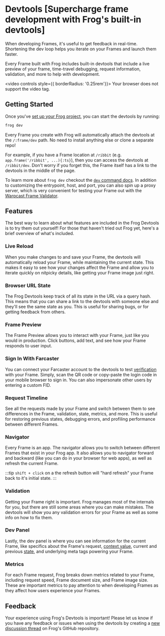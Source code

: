 # Devtools [Supercharge frame development with Frog's built-in devtools]

When developing Frames, it's useful to get feedback in real-time. Shortening the dev loop helps you iterate on your Frames and launch them faster.

Every Frame built with Frog includes built-in devtools that include a live preview of your frame, time-travel debugging, request information, validation, and more to help with development.

<video controls style={{ borderRadius: '0.25rem'}}>
  <source src="/devtools.mp4" type="video/mp4" />
Your browser does not support the video tag.
</video>

## Getting Started

Once you've [set up your Frog project](/getting-started), you can start the devtools by running:

```bash
frog dev
```

Every Frame you create with Frog will automatically attach the devtools at the `/:frame/dev` path. No need to install anything else or clone a separate repo!

For example, if you have a Frame location at `/ribbit` (e.g. `app.frame('/ribbit', ...){:ts}`), then you can access the devtools at `/ribbit/dev`. Don't worry if you forget this, the Frame itself has a link to the devtools in the middle of the page.

To learn more about `frog dev` checkout the [`dev` command docs](/commands/dev#-p---proxy). In addition to customizing the entrypoint, host, and port, you can also spin up a proxy server, which is very convenient for testing your Frame out with the [Warpcast Frame Validator](https://warpcast.com/~/developers/frames).

## Features

The best way to learn about what features are included in the Frog Devtools is to try them out yourself! For those that haven't tried out Frog yet, here's a brief overview of what's included.

### Live Reload

When you make changes to and save your Frame, the devtools will automatically reload your Frame, while maintaining the current state. This makes it easy to see how your changes affect the Frame and allow you to iterate quickly on nitpicky details, like getting your Frame image just right.

### Browser URL State

The Frog Devtools keep track of all its state in the URL via a query hash. This means that you can share a link to the devtools with someone else and they'll see the same state as you. This is useful for sharing bugs, or for getting feedback from others.

### Frame Preview

The Frame Preview allows you to interact with your Frame, just like you would in production. Click buttons, add text, and see how your Frame responds to user input.

### Sign In With Farcaster

You can connect your Farcaster account to the devtools to test [verification](/concepts/securing-frames#frame-data-verification) with your Frame. Simply, scan the QR code or copy-paste the login code in your mobile browser to sign in. You can also impersonate other users by entering a custom FID.

### Request Timeline

See all the requests made by your Frame and switch between them to see differences in the Frame, validation, state, metrics, and more. This is useful for restoring previous states, debugging errors, and profiling performance between different Frames.

### Navigator

Every Frame is an app. The navigator allows you to switch between different Frames that exist in your Frog app. It also allows you to navigator forward and backward (like you can do in your browser for web apps), as well as refresh the current Frame.

:::tip
`shift + click` on a the refresh button will "hard refresh" your Frame back to it's initial state.
:::

### Validation

Getting your Frame right is important. Frog manages most of the internals for you, but there are still some areas where you can make mistakes. The devtools will show you any validation errors for your Frame as well as some info on how to fix them.

### Dev Panel

Lastly, the dev panel is where you can see information for the current Frame, like specifics about the Frame's request, [context value](/reference/frog-frame-context), current and previous [state](/concepts/state-management), and underlying meta tags powering your Frame.

### Metrics

For each Frame request, Frog breaks down metrics related to your Frame, including request speed, Frame document size, and Frame image size. These are important metrics to pay attention to when developing Frames as they affect how users experience your Frames.

## Feedback

Your experience using Frog's Devtools is important! Please let us know if you have any feedback or issues when using the devtools by creating a [new discussion thread](https://github.com/wevm/frog/discussions) on Frog's GitHub repository.
